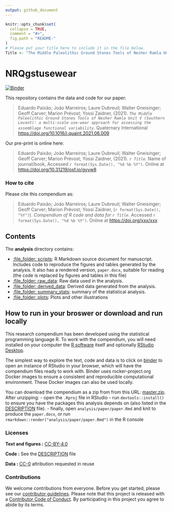 ```yaml
---
output: github_document
---
```


<!-- README.md is generated from README.Rmd. Please edit that file -->

```r
knitr::opts_chunk$set(
  collapse = TRUE,
  comment = "#>",
  fig.path = "README-"
)
# Please put your title here to include it in the file below.
Title <- "The Middle Paleolithic Ground Stones Tools of Nesher Ramla Unit V (Southern Levant): a multi-scale use-wear approach for assessing the assemblage functional variability"
```

# NRQgstusewear

[![Binder](https://mybinder.org/badge_logo.svg)](https://mybinder.org/v2/gh/Paixao-E/NRQgstusewear/master?urlpath=rstudio)

This repository contains the data and code for our paper:

> Eduardo Paixão; João Marreiros; Laure Dubreuil; Walter Gneisinger; Geoff Carver; Marion Prévost; Yossi Zaidner, (2021). _`The Middle Paleolithic Ground Stones Tools of Nesher Ramla Unit V (Southern Levant): a multi-scale use-wear approach for assessing the assemblage functional variability`_. Quaternary International <https://doi.org/10.1016/j.quaint.2021.06.009>

Our pre-print is online here:

> Eduardo Paixão; João Marreiros; Laure Dubreuil; Walter Gneisinger; Geoff Carver; Marion Prévost; Yossi Zaidner, (2021). _`r Title`_. Name of journal/book, Accessed `r format(Sys.Date(), "%d %b %Y")`. Online at <https://doi.org/10.31219/osf.io/gyvw8>


### How to cite

Please cite this compendium as:

> Eduardo Paixão; João Marreiros; Laure Dubreuil; Walter Gneisinger; Geoff Carver; Marion Prévost; Yossi Zaidner, (`r format(Sys.Date(), "%Y")`). _Compendium of R code and data for `r Title`_. Accessed `r format(Sys.Date(), "%d %b %Y")`. Online at <https://doi.org/xxx/xxx>

## Contents

The **analysis** directory contains:

  - [:file\_folder: scripts](/analysis/paper): R Markdown source document
    for manuscript. Includes code to reproduce the figures and tables
    generated by the analysis. It also has a rendered version,
    `paper.docx`, suitable for reading (the code is replaced by figures
    and tables in this file)
  - [:file\_folder: raw_data](/analysis/raw_data): Raw data used in the analysis.
  - [:file\_folder: derived_data](/analysis/derived_data): Derived data generated from the analysis.
  - [:file\_folder: summary_stats](/analysis/summary_stats): summary of the statistical analysis.
  - [:file\_folder: plots](/analysis/plots): Plots and other
    illustrations

## How to run in your broswer or download and run locally

This research compendium has been developed using the statistical programming
language R. To work with the compendium, you will need
installed on your computer the [R software](https://cloud.r-project.org/)
itself and optionally [RStudio Desktop](https://rstudio.com/products/rstudio/download/).

The simplest way to explore the text, code and data is to click on
[binder](https://mybinder.org/v2/gh/Paixao-E/NRQgstusewear/master?urlpath=rstudio)
to open an instance of RStudio in your browser, which will have the
compendium files ready to work with. Binder uses rocker-project.org
Docker images to ensure a consistent and reproducible computational
environment. These Docker images can also be used locally.

You can download the compendium as a zip from from this URL:
[master.zip](/archive/master.zip). After unzipping:
- open the `.Rproj` file in RStudio
- run `devtools::install()` to ensure you have the packages this analysis depends on (also listed in the
[DESCRIPTION](/DESCRIPTION) file).
- finally, open `analysis/paper/paper.Rmd` and knit to produce the `paper.docx`, or run `rmarkdown::render("analysis/paper/paper.Rmd")` in the R console

### Licenses

**Text and figures :**  [CC-BY-4.0](http://creativecommons.org/licenses/by/4.0/)

**Code :** See the [DESCRIPTION](DESCRIPTION) file

**Data :** [CC-0](http://creativecommons.org/publicdomain/zero/1.0/) attribution requested in reuse

### Contributions

We welcome contributions from everyone. Before you get started, please see our [contributor guidelines](CONTRIBUTING.md). Please note that this project is released with a [Contributor Code of Conduct](CONDUCT.md). By participating in this project you agree to abide by its terms.

